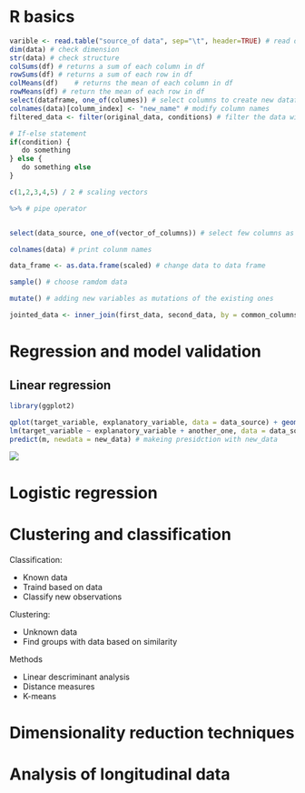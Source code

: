 # R basics
```R
varible <- read.table("source_of data", sep="\t", header=TRUE) # read data
dim(data) # check dimension
str(data) # check structure
colSums(df)	# returns a sum of each column in df
rowSums(df)	# returns a sum of each row in df
colMeans(df)	# returns the mean of each column in df
rowMeans(df) # return the mean of each row in df
select(dataframe, one_of(columes)) # select columns to create new datafram
colnames(data)[columm_index] <- "new_name" # modify column names
filtered_data <- filter(original_data, conditions) # filter the data with conditions

# If-else statement
if(condition) {
   do something
} else {
   do something else
}

c(1,2,3,4,5) / 2 # scaling vectors

%>% # pipe operator


select(data_source, one_of(vector_of_columns)) # select few columns as new one

colnames(data) # print colunm names

data_frame <- as.data.frame(scaled) # change data to data frame

sample() # choose ramdom data

mutate() # adding new variables as mutations of the existing ones

jointed_data <- inner_join(first_data, second_data, by = common_columns, suffix = c(".first", ".second"))

```

# Regression and model validation
## Linear regression
```R
library(ggplot2)

qplot(target_variable, explanatory_variable, data = data_source) + geom_smooth(method = "lm") # print out linear fit line
lm(target_variable ~ explanatory_variable + another_one, data = data_source)
predict(m, newdata = new_data) # makeing presidction with new_data
```
![](/img/1.png)

# Logistic regression

# Clustering and classification

Classification:

- Known data
- Traind based on data
- Classify new observations

Clustering:

- Unknown data
- Find groups with data based on similarity

Methods

- Linear descriminant analysis
- Distance measures
- K-means

# Dimensionality reduction techniques

# Analysis of longitudinal data








